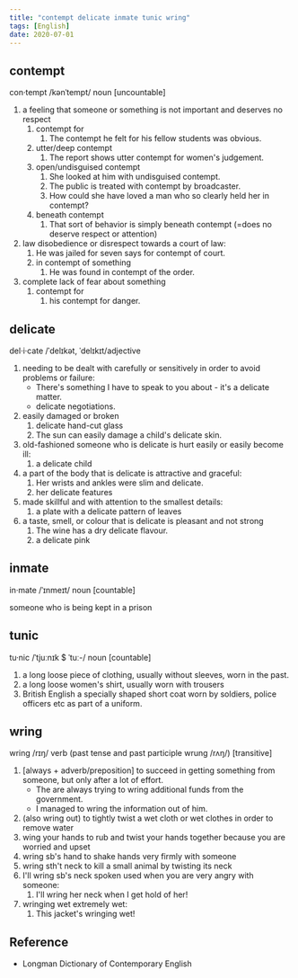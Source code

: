 ```yaml
---
title: "contempt delicate inmate tunic wring"
tags: [English]
date: 2020-07-01
---
```


## contempt

con·tempt /kənˈtempt/ noun [uncountable]

1. a feeling that someone or something is not important and deserves no respect
   1. contempt for
      1. The contempt he felt for his fellow students was obvious.
   2. utter/deep contempt
      1. The report shows utter contempt for women's judgement.
   3. open/undisguised contempt
      1. She looked at him with undisguised contempt.
      2. The public is treated with contempt by broadcaster.
      3. How could she have loved a man who so clearly held her in contempt?
   4. beneath contempt
      1. That sort of behavior is simply beneath contempt (=does no deserve
         respect or attention)
2. law disobedience or disrespect towards a court of law:
   1. He was jailed for seven says for contempt of court.
   2. in contempt of something
      1. He was found in contempt of the order.
3. complete lack of fear about something
   1. contempt for
      1. his contempt for danger.

## delicate

del·i·cate /ˈdelɪkət, ˈdelɪkɪt/adjective

1. needing to be dealt with carefully or sensitively in order to avoid problems
   or failure:
   - There's something I have to speak to you about - it's a delicate matter.
   - delicate negotiations.
2. easily damaged or broken
   1. delicate hand-cut glass
   2. The sun can easily damage a child's delicate skin.
3. old-fashioned someone who is delicate is hurt easily or easily become ill:
   1. a delicate child
4. a part of the body that is delicate is attractive and graceful:
   1. Her wrists and ankles were slim and delicate.
   2. her delicate features
5. made skillful and with attention to the smallest details:
   1. a plate with a delicate pattern of leaves
6. a taste, smell, or colour that is delicate is pleasant and not strong
   1. The wine has a dry delicate flavour.
   2. a delicate pink

## inmate

in·mate /ˈɪnmeɪt/ noun [countable]

someone who is being kept in a prison

## tunic

tu·nic /ˈtjuːnɪk $ ˈtuː-/ noun [countable]

1. a long loose piece of clothing, usually without sleeves, worn in the past.
2. a long loose women's shirt, usually worn with trousers
3. British English a specially shaped short coat worn by soldiers, police
   officers etc as part of a uniform.

## wring

wring /rɪŋ/ verb (past tense and past participle wrung /rʌŋ/) [transitive]

1. [always + adverb/preposition] to succeed in getting something from someone,
   but only after a lot of effort.
   - The are always trying to wring additional funds from the government.
   - I managed to wring the information out of him.
2. (also wring out) to tightly twist a wet cloth or wet clothes in order to
   remove water
3. wing your hands to rub and twist your hands together because you are worried
   and upset
4. wring sb's hand to shake hands very firmly with someone
5. wring sth't neck to kill a small animal by twisting its neck
6. I'll wring sb's neck spoken used when you are very angry with someone:
   1. I'll wring her neck when I get hold of her!
7. wringing wet extremely wet:
   1. This jacket's wringing wet!

## Reference

- Longman Dictionary of Contemporary English